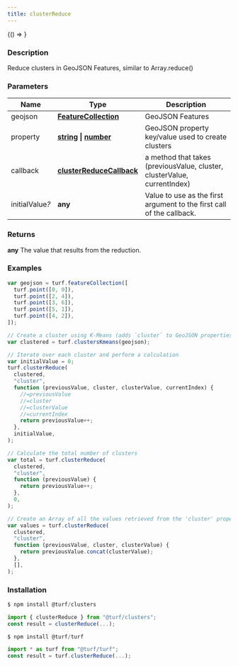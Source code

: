 ```yaml
---
title: clusterReduce
---
```



<!-- Expose turf as global var for experimenting in the browser console -->

<BrowserOnly>{() => <WindowTurfGlobal turf={turf} />}</BrowserOnly>

### Description

Reduce clusters in GeoJSON Features, similar to Array.reduce()

### Parameters

| Name                 | Type                                                                                                                                                                                           | Description                                                              |
| -------------------- | ---------------------------------------------------------------------------------------------------------------------------------------------------------------------------------------------- | ------------------------------------------------------------------------ |
| geojson              | **[FeatureCollection](https://tools.ietf.org/html/rfc7946#section-3.3)**                                                                                                                       | GeoJSON Features                                                         |
| property             | **[string](https://developer.mozilla.org/docs/Web/JavaScript/Reference/Global_Objects/String) \| [number](https://developer.mozilla.org/docs/Web/JavaScript/Reference/Global_Objects/Number)** | GeoJSON property key/value used to create clusters                       |
| callback             | **[clusterReduceCallback](docs/api/types/clusterReduceCallback.mdx)**                                                                                                                          | a method that takes (previousValue, cluster, clusterValue, currentIndex) |
| initialValue<i>?</i> | **any**                                                                                                                                                                                        | Value to use as the first argument to the first call of the callback.    |

### Returns

**any** The value that results from the reduction.

### Examples

```javascript
var geojson = turf.featureCollection([
  turf.point([0, 0]),
  turf.point([2, 4]),
  turf.point([3, 6]),
  turf.point([5, 1]),
  turf.point([4, 2]),
]);

// Create a cluster using K-Means (adds `cluster` to GeoJSON properties)
var clustered = turf.clustersKmeans(geojson);

// Iterate over each cluster and perform a calculation
var initialValue = 0;
turf.clusterReduce(
  clustered,
  "cluster",
  function (previousValue, cluster, clusterValue, currentIndex) {
    //=previousValue
    //=cluster
    //=clusterValue
    //=currentIndex
    return previousValue++;
  },
  initialValue,
);

// Calculate the total number of clusters
var total = turf.clusterReduce(
  clustered,
  "cluster",
  function (previousValue) {
    return previousValue++;
  },
  0,
);

// Create an Array of all the values retrieved from the 'cluster' property
var values = turf.clusterReduce(
  clustered,
  "cluster",
  function (previousValue, cluster, clusterValue) {
    return previousValue.concat(clusterValue);
  },
  [],
);
```

### Installation

```javascript
$ npm install @turf/clusters

import { clusterReduce } from "@turf/clusters";
const result = clusterReduce(...);
```

```javascript
$ npm install @turf/turf

import * as turf from "@turf/turf";
const result = turf.clusterReduce(...);
```
